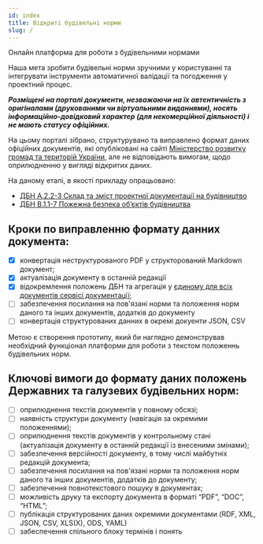 ```yaml
---
id: index
title: Відкриті будівельні норми
slug: /
---
```


Онлайн платформа для роботи з будівельними нормами

Наша мета зробити будівельні норми зручними у користуванні та інтегрувати інструменти автоматичної валідації та погодження у проектний процес.

**_Розміщені на порталі документи, незважаючи на їх автентичність з оригіналами (друкованими чи віртуальними виданнями), носять інформаційно-довідковий характер (для некомерційної діяльності) і не мають статусу офіційних._**

На цьому порталі зібрано, структурувано та виправлено формат даних офіційних документів, які опубліковані на сайті [Міністерство розвитку громад та територій України](https://www.minregion.gov.ua/napryamki-diyalnosti/building/tech-reg/normuvannia/derzhavni-ta-galuzevi-budivelni-normi/), але не відповідають вимогам, щодо оприлюдненню у вигляді відкритих даних.

На даному етапі, в якості прикладу опрацьовано:
- [ДБН A.2.2-3 Склад та зміст проектної документації на будівництво](..docs/dbn-a-2-2-3/doc/index)
- [ДБН В.1.1-7 Пожежна безпека об’єктів будівництва](..docs/dbn-v-1-1-7/doc/index)

## Кроки по виправленню формату данних документа:
- [x] конвертація неструктурованого PDF у структорований Markdown документ;
- [x] актуалізація документу в останній редакції
- [x] відокремлення положень ДБН та агрегація у [єдиному для всіх документів сервісі документації](https://github.com/opncds/open-codes);
- [ ] забезпечення посилання на пов'язані норми та положення норм даного та інших документів, додатків до документу
- [ ] конвертація структурованих данних в окремі докуенти JSON, CSV

Метою є створення прототипу, який би наглядно демонстрував необхідний функціонал платформи для роботи з текстом положеннь будівельних норм.

## Ключові вимоги до формату даних положень Державних та галузевих будівельних норм:
- [ ] оприлюднення текстів документів у повному обсязі;
- [ ] наявність структури документу (навігація за окремими положеннями);
- [ ] оприлюднення текстів документів у контрольному стані (актуалізація документу в останній редакції із внесеними змінами);
- [ ] забезпечення версійності документу, в тому числі майбутніх редакцій документа;
- [ ] забезпечення посилання на пов'язані норми та положення норм даного та інших документів, додатків до документу;
- [ ] забезпечення повнотекстового пошуку в документах;
- [ ] можливість друку та експорту документа в форматі “PDF”, “DOC”, “HTML”;
- [ ] публікація структурованих даних окремими документами (RDF, XML, JSON, CSV, XLS(X), ODS, YAML)
- [ ] забеспечення спільного блоку термінів і понять
